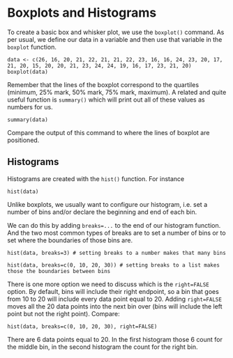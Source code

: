 # Boxplots and Histograms

To create a basic box and whisker plot, we use the `boxplot()` command. As per
usual, we define our data in a variable and then use that variable in the
`boxplot` function.

```webr
data <- c(26, 16, 20, 21, 22, 21, 21, 22, 23, 16, 16, 24, 23, 20, 17, 21, 20, 15, 20, 20, 21, 23, 24, 24, 19, 16, 17, 23, 21, 20)
boxplot(data)
```

Remember that the lines of the boxplot correspond to the quartiles (minimum,
25% mark, 50% mark, 75% mark, maximum). A related and quite useful function is
`summary()` which will print out all of these values as numbers for us.

```webr
summary(data)
```

Compare the output of this command to where the lines of boxplot are positioned.

## Histograms

Histograms are created with the `hist()` function. For instance

```webr
hist(data)
```

Unlike boxplots, we usually want to configure our histogram, i.e. set a number
of bins and/or declare the beginning and end of each bin.

We can do this by adding `breaks=...` to the end of our histogram function. And
the two most common types of breaks are to set a number of bins or to set where
the boundaries of those bins are.

```webr
hist(data, breaks=3) # setting breaks to a number makes that many bins

hist(data, breaks=c(0, 10, 20, 30)) # setting breaks to a list makes those the boundaries between bins
```

There is one more option we need to discuss which is the `right=FALSE` option.
By default, bins will include their right endpoint, so a bin that goes from
$10$ to $20$ will include every data point equal to $20$. Adding `right=FALSE`
moves all the $20$ data points into the next bin over (bins will include the
left point but not the right point). Compare:

```webr
hist(data, breaks=c(0, 10, 20, 30), right=FALSE)
```

There are $6$ data points equal to $20$. In the first histogram those $6$ count
for the middle bin, in the second histogram the count for the right bin.
